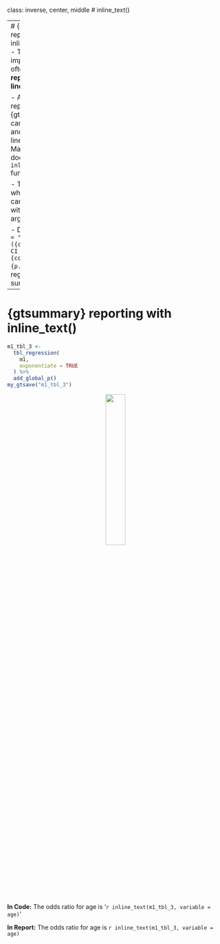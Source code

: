 class: inverse, center, middle
# inline_text()

---
# {gtsummary} reporting with inline_text()
.large[
- Tables are important, but we often need to **report results in-line** in a report.

- Any statistic reported in a {gtsummary} table can be extracted and reported in-line in an R Markdown document with the `inline_text()` function.

- The pattern of what is reported can be modified with the `pattern = ` argument.  

- Default is `pattern = "{estimate} ({conf.level*100}% CI {conf.low}, {conf.high}; {p.value})"` for regression summaries.
]


---
# {gtsummary} reporting with inline_text()

```r
m1_tbl_3 <-
  tbl_regression(
    m1,
    exponentiate = TRUE
  ) %>% 
  add_global_p() 
my_gtsave("m1_tbl_3")
```

<p align="center"><img src="Images/m1_tbl_3.png" width=30%></p>

**In Code:** 
The odds ratio for age is '` r inline_text(m1_tbl_3, variable = age)`'

**In Report:** 
The odds ratio for age is `r inline_text(m1_tbl_3, variable = age)`
